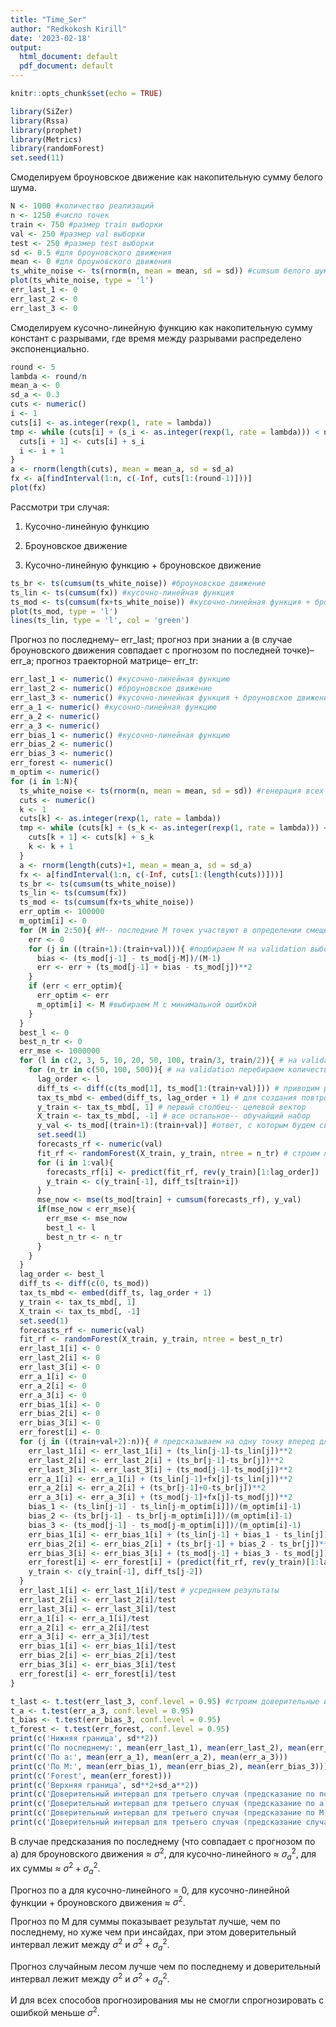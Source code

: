```yaml
---
title: "Time_Ser"
author: "Redkokosh Kirill"
date: '2023-02-18'
output:
  html_document: default
  pdf_document: default
---
```


```r
knitr::opts_chunk$set(echo = TRUE)
```

```r
library(SiZer)
library(Rssa)
library(prophet)
library(Metrics)
library(randomForest)
set.seed(11)
```

Смоделируем броуновское движение как накопительную сумму белого шума.

```r
N <- 1000 #количество реализаций
n <- 1250 #число точек
train <- 750 #размер train выборки
val <- 250 #размер val выборки
test <- 250 #размер test выборки
sd <- 0.5 #для броуновского движения
mean <- 0 #для броуновского движения
ts_white_noise <- ts(rnorm(n, mean = mean, sd = sd)) #cumsum белого шума -- броуновское движение
plot(ts_white_noise, type = 'l')
err_last_1 <- 0
err_last_2 <- 0
err_last_3 <- 0
```

Смоделируем кусочно-линейную функцию как накопительную сумму констант с разрывами, где время между разрывами распределено экспоненциально.

```r
round <- 5
lambda <- round/n
mean_a <- 0
sd_a <- 0.3
cuts <- numeric()
i <- 1
cuts[i] <- as.integer(rexp(1, rate = lambda))
tmp <- while (cuts[i] + (s_i <- as.integer(rexp(1, rate = lambda))) < n){
  cuts[i + 1] <- cuts[i] + s_i
  i <- i + 1
}
a <- rnorm(length(cuts), mean = mean_a, sd = sd_a)
fx <- a[findInterval(1:n, c(-Inf, cuts[1:(round-1)]))]
plot(fx)
```

Рассмотри три случая:

1)  Кусочно-линейную функцию

2)  Броуновское движение

3)  Кусочно-линейную функцию + броуновское движение

```r
ts_br <- ts(cumsum(ts_white_noise)) #броуновское движение
ts_lin <- ts(cumsum(fx)) #кусочно-линейная функция
ts_mod <- ts(cumsum(fx+ts_white_noise)) #кусочно-линейная функция + броуновское движение 
plot(ts_mod, type = 'l')
lines(ts_lin, type = 'l', col = 'green')
```

Прогноз по последнему-- err_last; прогноз при знании a (в случае броуновского движения совпадает с прогнозом по последней точке)-- err_a; прогноз траекторной матрице-- err_tr:

```r
err_last_1 <- numeric() #кусочно-линейная функцию
err_last_2 <- numeric() #броуновское движение
err_last_3 <- numeric() #кусочно-линейная функция + броуновское движение 
err_a_1 <- numeric() #кусочно-линейная функцию
err_a_2 <- numeric()
err_a_3 <- numeric()
err_bias_1 <- numeric() #кусочно-линейная функцию
err_bias_2 <- numeric()
err_bias_3 <- numeric()
err_forest <- numeric()
m_optim <- numeric()
for (i in 1:N){
  ts_white_noise <- ts(rnorm(n, mean = mean, sd = sd)) #генерация всех рядов
  cuts <- numeric()
  k <- 1
  cuts[k] <- as.integer(rexp(1, rate = lambda))
  tmp <- while (cuts[k] + (s_k <- as.integer(rexp(1, rate = lambda))) < n){
    cuts[k + 1] <- cuts[k] + s_k
    k <- k + 1
  }
  a <- rnorm(length(cuts)+1, mean = mean_a, sd = sd_a)
  fx <- a[findInterval(1:n, c(-Inf, cuts[1:(length(cuts))]))]
  ts_br <- ts(cumsum(ts_white_noise))
  ts_lin <- ts(cumsum(fx))
  ts_mod <- ts(cumsum(fx+ts_white_noise))
  err_optim <- 100000
  m_optim[i] <- 0
  for (M in 2:50){ #M-- последние M точек участвуют в определении смещения
    err <- 0  
    for (j in ((train+1):(train+val))){ #подбираем M на validation выборке (подбираем для третьего случая)
      bias <- (ts_mod[j-1] - ts_mod[j-M])/(M-1)
      err <- err + (ts_mod[j-1] + bias - ts_mod[j])**2
    }
    if (err < err_optim){
      err_optim <- err
      m_optim[i] <- M #выбираем M с минимальной ошибкой
    }
  }
  best_l <- 0
  best_n_tr <- 0
  err_mse <- 1000000
  for (l in c(2, 3, 5, 10, 20, 50, 100, train/3, train/2)){ # на validation перебираем "размер окна"
    for (n_tr in c(50, 100, 500)){ # на validation перебираем количество деревьев 
      lag_order <- l
      diff_ts <- diff(c(ts_mod[1], ts_mod[1:(train+val)])) # приводим ряд к стацинарному виду, первое значение ряда в начале, чтобы размерность не изменялась при дифференцировании
      tax_ts_mbd <- embed(diff_ts, lag_order + 1) # для создания повтроности строим тёплицеву матрицу, где первый столбец соответсвует последнему отрезку ряда длинной N-lag_order (столбцов lag_order + 1)
      y_train <- tax_ts_mbd[, 1] # первый столбец-- целевой вектор
      X_train <- tax_ts_mbd[, -1] # все остальное-- обучайщий набор
      y_val <- ts_mod[(train+1):(train+val)] #ответ, с которым будем сверять
      set.seed(1)
      forecasts_rf <- numeric(val)
      fit_rf <- randomForest(X_train, y_train, ntree = n_tr) # строим лес
      for (i in 1:val){
        forecasts_rf[i] <- predict(fit_rf, rev(y_train)[1:lag_order])
        y_train <- c(y_train[-1], diff_ts[train+i])
      }
      mse_now <- mse(ts_mod[train] + cumsum(forecasts_rf), y_val)
      if(mse_now < err_mse){
        err_mse <- mse_now
        best_l <- l
        best_n_tr <- n_tr
      }
    }
  }
  lag_order <- best_l
  diff_ts <- diff(c(0, ts_mod)) 
  tax_ts_mbd <- embed(diff_ts, lag_order + 1) 
  y_train <- tax_ts_mbd[, 1] 
  X_train <- tax_ts_mbd[, -1] 
  set.seed(1)
  forecasts_rf <- numeric(val)
  fit_rf <- randomForest(X_train, y_train, ntree = best_n_tr)
  err_last_1[i] <- 0
  err_last_2[i] <- 0
  err_last_3[i] <- 0
  err_a_1[i] <- 0
  err_a_2[i] <- 0
  err_a_3[i] <- 0
  err_bias_1[i] <- 0
  err_bias_2[i] <- 0
  err_bias_3[i] <- 0
  err_forest[i] <- 0
  for (j in ((train+val+2):n)){ # предсказываем на одну точку вперед для всех случаев
    err_last_1[i] <- err_last_1[i] + (ts_lin[j-1]-ts_lin[j])**2
    err_last_2[i] <- err_last_2[i] + (ts_br[j-1]-ts_br[j])**2
    err_last_3[i] <- err_last_3[i] + (ts_mod[j-1]-ts_mod[j])**2
    err_a_1[i] <- err_a_1[i] + (ts_lin[j-1]+fx[j]-ts_lin[j])**2
    err_a_2[i] <- err_a_2[i] + (ts_br[j-1]+0-ts_br[j])**2
    err_a_3[i] <- err_a_3[i] + (ts_mod[j-1]+fx[j]-ts_mod[j])**2
    bias_1 <- (ts_lin[j-1] - ts_lin[j-m_optim[i]])/(m_optim[i]-1)
    bias_2 <- (ts_br[j-1] - ts_br[j-m_optim[i]])/(m_optim[i]-1)
    bias_3 <- (ts_mod[j-1] - ts_mod[j-m_optim[i]])/(m_optim[i]-1)
    err_bias_1[i] <- err_bias_1[i] + (ts_lin[j-1] + bias_1 - ts_lin[j])**2
    err_bias_2[i] <- err_bias_2[i] + (ts_br[j-1] + bias_2 - ts_br[j])**2
    err_bias_3[i] <- err_bias_3[i] + (ts_mod[j-1] + bias_3 - ts_mod[j])**2
    err_forest[i] <- err_forest[i] + (predict(fit_rf, rev(y_train)[1:lag_order]) - ts_mod[j])**2 
    y_train <- c(y_train[-1], diff_ts[j-2])
  }
  err_last_1[i] <- err_last_1[i]/test # усредняем результаты 
  err_last_2[i] <- err_last_2[i]/test
  err_last_3[i] <- err_last_3[i]/test
  err_a_1[i] <- err_a_1[i]/test
  err_a_2[i] <- err_a_2[i]/test
  err_a_3[i] <- err_a_3[i]/test
  err_bias_1[i] <- err_bias_1[i]/test
  err_bias_2[i] <- err_bias_2[i]/test
  err_bias_3[i] <- err_bias_3[i]/test
  err_forest[i] <- err_forest[i]/test
}
```

```r
t_last <- t.test(err_last_3, conf.level = 0.95) #строим доверительные интервалы для случая кусочно-линейной функции + броуновское движение
t_a <- t.test(err_a_3, conf.level = 0.95)
t_bias <- t.test(err_bias_3, conf.level = 0.95)
t_forest <- t.test(err_forest, conf.level = 0.95)
print(c('Нижняя граница', sd**2))
print(c('По последнему:', mean(err_last_1), mean(err_last_2), mean(err_last_3)))
print(c('По а:', mean(err_a_1), mean(err_a_2), mean(err_a_3)))
print(c('По M:', mean(err_bias_1), mean(err_bias_2), mean(err_bias_3)))
print(c('Forest', mean(err_forest)))
print(c('Верхняя граница', sd**2+sd_a**2))
print(c('Доверительный интервал для третьего случая (предсказание по последнему)', t_last$conf[1], t_last$conf[2]))
print(c('Доверительный интервал для третьего случая (предсказание по a)', t_a$conf[1], t_a$conf[2]))
print(c('Доверительный интервал для третьего случая (предсказание по M)', t_bias$conf[1], t_bias$conf[2]))
print(c('Доверительный интервал для третьего случая (предсказание случайным лесом)', t_forest$conf[1], t_forest$conf[2]))
```
В случае предсказания по последнему (что совпадает с прогнозом по а) для броуновского движения ≈ $\sigma^2$, для кусочно-линейного ≈ $\sigma_а^2$, для их суммы ≈ $\sigma^2+\sigma_а^2$.

Прогноз по а для кусочно-линейного = 0, для кусочно-линейной функции + броуновского движения ≈ $\sigma^2$.

Прогноз по М для суммы показывает результат лучше, чем по последнему, но хуже чем при инсайдах, при этом доверительный интервал лежит между $\sigma^2$ и $\sigma^2+\sigma_а^2$.

Прогноз случайным лесом лучше чем по последнему и доверительный интервал лежит между $\sigma^2$ и $\sigma^2+\sigma_а^2$.

И для всех способов прогнозирования мы не смогли спрогнозировать с ошибкой меньше $\sigma^2$.
